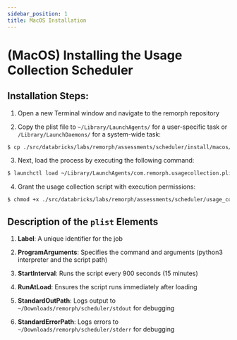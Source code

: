 ```yaml
---
sidebar_position: 1
title: MacOS Installation
---
```


# (MacOS) Installing the Usage Collection Scheduler

## Installation Steps:

1. Open a new Terminal window and navigate to the remorph repository

2. Copy the plist file to `~/Library/LaunchAgents/` for a user-specific task or `/Library/LaunchDaemons/` for a system-wide task:

```bash
$ cp ./src/databricks/labs/remorph/assessments/scheduler/install/macos/com.remorph.usagecollection.plist ~/Library/LaunchAgents/
```

3. Next, load the process by executing the following command:

```bash
$ launchctl load ~/Library/LaunchAgents/com.remorph.usagecollection.plist
```

4. Grant the usage collection script with execution permissions:

```bash
$ chmod +x ./src/databricks/labs/remorph/assessments/scheduler/usage_collector.py
```

## Description of the `plist` Elements

1. **Label**: A unique identifier for the job

2. **ProgramArguments**: Specifies the command and arguments (python3 interpreter and the script path)

3. **StartInterval**: Runs the script every 900 seconds (15 minutes)

4. **RunAtLoad**: Ensures the script runs immediately after loading

5. **StandardOutPath**: Logs output to `~/Downloads/remorph/scheduler/stdout` for debugging

6. **StandardErrorPath**: Logs errors to `~/Downloads/remorph/scheduler/stderr` for debugging
